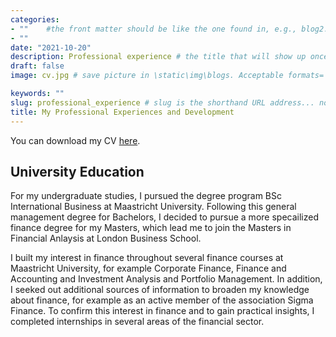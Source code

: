 ```yaml
---
categories:  
- ""    #the front matter should be like the one found in, e.g., blog2.md. It cannot be like the normal Rmd we used
- ""
date: "2021-10-20"
description: Professional experience # the title that will show up once someone gets to this page
draft: false
image: cv.jpg # save picture in \static\img\blogs. Acceptable formats= jpg, jpeg, or png . Your iPhone pics wont work

keywords: ""
slug: professional_experience # slug is the shorthand URL address... no spaces plz
title: My Professional Experiences and Development 
---
```


You can download my CV [here](https://drive.google.com/file/d/1SlU0-fEHOff9YvV6-2ZSHs3b34jlrIgF/view?usp=sharing).



## University Education

For my undergraduate studies, I pursued the degree program BSc International 
Business at Maastricht University. Following this general management degree for 
Bachelors, I decided to pursue a more specailized finance degree for my Masters, 
which lead me to join the Masters in Financial Anlaysis at London Business
School.

I built my interest in finance throughout several finance courses at Maastricht 
University, for example Corporate Finance, Finance and Accounting and Investment 
Analysis and Portfolio Management. In addition, I seeked out additional sources 
of information to broaden my knowledge about finance, for example as an active
member of the association Sigma Finance. To confirm this interest in finance and 
to gain practical insights, I completed internships in several areas of the 
financial sector.


